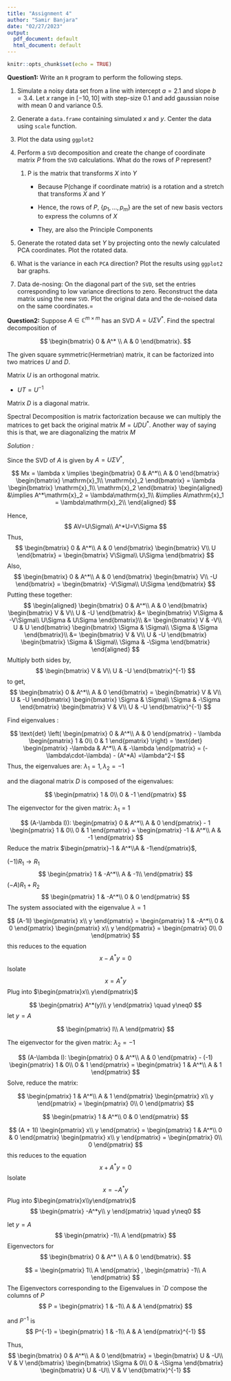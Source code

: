 ```yaml
---
title: "Assignment 4"
author: "Samir Banjara"
date: "02/27/2023"
output:
  pdf_document: default
  html_document: default
---
```


```r
knitr::opts_chunk$set(echo = TRUE)
```

**Question1:** Write an `R` program to perform the following steps.

1.  Simulate a noisy data set from a line with intercept $a = 2.1$ and slope $b = 3.4$. Let $x$ range in $[-10, 10]$ with step-size $0.1$ and add gaussian noise with mean $0$ and variance 0.5.

2.  Generate a `data.frame` containing simulated $x$ and $y$. Center the data using `scale` function.

3.  Plot the data using `ggplot2`

4.  Perform a `SVD` decomposition and create the change of coordinate matrix $P$ from the `SVD` calculations. What do the rows of $P$ represent?

    1.  P is the matrix that transforms $X$ into $Y$

        -   Because P(change if coordinate matrix) is a rotation and a stretch that transforms $X$ and $Y$

        -   Hence, the rows of $P$, $\{p_1,…,p_m\}$ are the set of new basis vectors to express the columns of $X$
        -   They, are also the Principle Components

5.  Generate the rotated data set $Y$ by projecting onto the newly calculated PCA coordinates. Plot the rotated data.

6.  What is the variance in each `PCA` direction? Plot the results using `ggplot2` bar graphs.

7.  Data de-nosing: On the diagonal part of the `SVD`, set the entries corresponding to low variance directions to zero. Reconstruct the data matrix using the new `SVD`. Plot the original data and the de-noised data on the same coordinates.=

**Question2:** Suppose $A \in \mathbb{C}^{m \times m}$ has an SVD $A = U \Sigma V^*$. Find the spectral decomposition of

$$
\begin{bmatrix}
0 & A^* \\
A & 0
\end{bmatrix}.
$$

The given square symmetric(Hermetrian) matrix, it can be factorized into two matrices $U$ and $D$.

Matrix $U$ is an orthogonal matrix.

-   $UT=U^{-1}$

Matrix $D$ is a diagonal matrix.

Spectral Decomposition is matrix factorization because we can multiply the matrices to get back the original matrix $M = UDU^*$. Another way of saying this is that, we are diagonalizing the matrix $M$

*Solution :*

Since the SVD of $A$ is given by $A = U \Sigma V^*$,

$$
Mx = \lambda x \implies 
\begin{bmatrix}
0 & A^*\\
A & 0
\end{bmatrix}
\begin{bmatrix}
\mathrm{x}_1\\
\mathrm{x}_2
\end{bmatrix}
=
\lambda
\begin{bmatrix}
\mathrm{x}_1\\
\mathrm{x}_2
\end{bmatrix}
\begin{aligned}
&\implies
A^*\mathrm{x}_2 = \lambda\mathrm{x}_1\\
&\implies 
A\mathrm{x}_1 = \lambda\mathrm{x}_2\\
\end{aligned}
$$

Hence, $$
AV=U\Sigma\\
A^*U=V\Sigma
$$ Thus, $$
\begin{bmatrix}
0 & A^*\\
A & 0
\end{bmatrix}
\begin{bmatrix}
V\\
U
\end{bmatrix}
=
\begin{bmatrix}
V\Sigma\\
U\Sigma
\end{bmatrix}
$$ Also, $$
\begin{bmatrix}
0 & A^*\\
A & 0
\end{bmatrix}
\begin{bmatrix}
V\\
-U
\end{bmatrix}
=
\begin{bmatrix}
-V\Sigma\\
U\Sigma
\end{bmatrix}
$$ Putting these together: $$
\begin{aligned}
\begin{bmatrix}
0 & A^*\\
A & 0
\end{bmatrix}
\begin{bmatrix}
V & V\\
U & -U
\end{bmatrix}
&=
\begin{bmatrix}
V\Sigma & -V\Sigma\\
U\Sigma & U\Sigma
\end{bmatrix}\\
&=
\begin{bmatrix}
V & -V\\
U & U
\end{bmatrix}
\begin{bmatrix}
\Sigma & \Sigma\\
\Sigma & \Sigma
\end{bmatrix}\\
&=
\begin{bmatrix}
V & V\\
U & -U
\end{bmatrix}
\begin{bmatrix}
\Sigma & \Sigma\\
\Sigma & -\Sigma
\end{bmatrix}
\end{aligned}
$$ Multiply both sides by,\
$$
\begin{bmatrix}
V & V\\
U & -U
\end{bmatrix}^{-1}
$$ to get, $$
\begin{bmatrix}
0 & A^*\\
A & 0
\end{bmatrix}
= 
\begin{bmatrix}
V & V\\
U & -U
\end{bmatrix}
\begin{bmatrix}
\Sigma & \Sigma\\
\Sigma & -\Sigma
\end{bmatrix}
\begin{bmatrix}
V & V\\
U & -U
\end{bmatrix}^{-1}
$$

Find eigenvalues :

$$
\text{det} \left(
\begin{pmatrix}
0 & A^*\\
A & 0
\end{pmatrix}
-
\lambda
\begin{pmatrix}
1 & 0\\
0 & 1
\end{pmatrix}
\right)
= 
\text{det}
\begin{pmatrix}
-\lambda & A^*\\
A & -\lambda
\end{pmatrix}
= (-\lambda\cdot-\lambda) - (A^*A)
=\lambda^2-I
$$ Thus, the eigenvalues are: $\lambda_1=1, \lambda_2 = -1$

and the diagonal matrix $D$ is composed of the eigenvalues:

$$
\begin{pmatrix}
1 & 0\\
0 & -1
\end{pmatrix}
$$

The eigenvector for the given matrix: $\lambda_1 = 1$

$$
(A-\lambda I)): 
\begin{pmatrix}
0 & A^*\\
A & 0
\end{pmatrix}
- 1
\begin{pmatrix}
1 & 0\\
0 & 1
\end{pmatrix}
=
\begin{pmatrix}
-1 & A^*\\
A & -1
\end{pmatrix}
$$ Reduce the matrix $\begin{pmatrix}-1 & A^*\\A & -1\end{pmatrix}$,

$(-1)R_1\rightarrow R_1$ $$
\begin{pmatrix}
1 & -A^*\\
A & -1\\
\end{pmatrix}
$$ $(-A)R_1 + R_2$ $$
\begin{pmatrix}
1 & -A^*\\
0 & 0
\end{pmatrix}
$$ The system associated with the eigenvalue $\lambda=1$

$$
(A-1I)
\begin{pmatrix}
x\\
y
\end{pmatrix}
=
\begin{pmatrix}
1 & -A^*\\
0 & 0
\end{pmatrix}
\begin{pmatrix}
x\\
y
\end{pmatrix}
= 
\begin{pmatrix}
0\\
0
\end{pmatrix}
$$ this reduces to the equation $$x-A^*y=0$$ Isolate $$x = A^*y$$ Plug into $\begin{pmatrix}x\\ y\end{pmatrix}$

$$
\begin{pmatrix}
A^*(y)\\
y
\end{pmatrix}
\quad y\neq0
$$ let $y = A$

$$
\begin{pmatrix}
I\\
A
\end{pmatrix}
$$

The eigenvector for the given matrix: $\lambda_2 = -1$

$$
(A-\lambda I): 
\begin{pmatrix}
0 & A^*\\
A & 0
\end{pmatrix}
- (-1)
\begin{pmatrix}
1 & 0\\
0 & 1
\end{pmatrix}
=
\begin{pmatrix}
1 & A^*\\
A & 1
\end{pmatrix}
$$ Solve, reduce the matrix:

$$
\begin{pmatrix}
1 & A^*\\
A & 1
\end{pmatrix}
\begin{pmatrix}
x\\
y
\end{pmatrix}
=
\begin{pmatrix}
0\\
0
\end{pmatrix}
$$

$$
\begin{pmatrix}
1 & A^*\\
0 & 0
\end{pmatrix}
$$

$$
(A + 1I)
\begin{pmatrix}
x\\
y
\end{pmatrix}
= 
\begin{pmatrix}
1 & A^*\\
0 & 0
\end{pmatrix}
\begin{pmatrix}
x\\
y
\end{pmatrix}
=
\begin{pmatrix}
0\\
0
\end{pmatrix}
$$ this reduces to the equation $$x+A^*y=0$$ Isolate $$x = -A^*y$$ Plug into $\begin{pmatrix}x\\y\end{pmatrix}$ $$
\begin{pmatrix}
-A^*y\\
y
\end{pmatrix}
\quad y\neq0
$$

let $y = A$ $$
\begin{pmatrix}
-1\\
A
\end{pmatrix}
$$ Eigenvectors for $$
\begin{bmatrix}
0 & A^* \\
A & 0
\end{bmatrix}.
$$

$$
= 
\begin{pmatrix}
1\\
A
\end{pmatrix}
,
\begin{pmatrix}
-1\\
A
\end{pmatrix}
$$ The Eigenvectors corresponding to the Eigenvalues in \`$D$ compose the columns of $P$ $$
P = 
\begin{pmatrix}
1 & -1\\
A & A
\end{pmatrix}
$$

and $P^{-1}$ is $$
P^{-1} = 
\begin{pmatrix}
1 & -1\\
A & A
\end{pmatrix}^{-1}
$$

Thus, $$
\begin{bmatrix}
0 & A^*\\
A & 0
\end{bmatrix}
=
\begin{bmatrix}
U & -U\\
V & V
\end{bmatrix}
\begin{bmatrix}
\Sigma & 0\\
0 & -\Sigma
\end{bmatrix}
\begin{bmatrix}
U & -U\\
V & V
\end{bmatrix}^{-1}
$$
